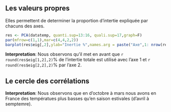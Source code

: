 ## **Les valeurs propres**

Elles permettent de determiner la proportion d'intertie expliquée par chacuns des axes.  

```r
res <- PCA(datatemp, quanti.sup=13:16, quali.sup=17,graph=F)
par(mfrow=c(1,1),mar=c(4,4,2,2))
barplot(res$eig[,2],ylab="Inertie %",names.arg = paste("Axe",1: nrow(res$eig)),las=2,cex.axis=0.9,cex.lab=1, ylim = c(0,90), xlim = c(0,5.5))
```

**Interpretation**: Nous observons qu'il met en avant que `r round(res$eig[1,2],2)`$\%$ de l'intertie totale est utilisé avec l'axe 1 et `r round(res$eig[2,2],2)`$\%$  par l'axe 2. 


## **Le cercle des corrélations**

**Interpretation**: Nous observons que en d'octobre à mars nous avons en France des températues plus basses qu'en saison estivales (d'avril à semptemre).